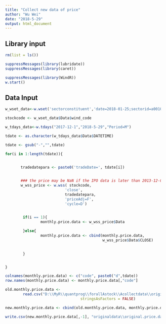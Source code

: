 ```yaml
---
title: "Collect new data of price"
author: "Wu Wei"
date: "2018-5-29"
output: html_document
---
```




## Library input
```r
rm(list = ls())

suppressMessages(library(lubridate))
suppressMessages(library(caret))

suppressMessages(library(WindR))
w.start()

```

## Data Input

```r
w_wset_data<-w.wset('sectorconstituent','date=2018-01-25;sectorid=a001010100000000')

stockcode <- w_wset_data$Data$wind_code

```



```r

w_tdays_data<-w.tdays("2017-12-1","2018-5-29","Period=M")

tdate <- as.character(w_tdays_data$Data$DATETIME)

tdate <- gsub("-","",tdate)
```

```r

for(i in 1:length(tdate)){


       tradedatepara <- paste0('tradeDate=', tdate[i])
       

       ### the price may be NaN if the IPO data is later than 2013-12-01
       w_wss_price <- w.wss( stockcode,
                           'close',
                           tradedatepara,
                           'priceAdj=F',
                           'cycle=D')
       

        if(i == 1){
                monthly.price.data <- w_wss_price$Data

        }else{
                monthly.price.data <- cbind(monthly.price.data,
                                            w_wss_price$Data$CLOSE)
                

        }


}
```




```r
colnames(monthly.price.data) <- c("code", paste0("d",tdate))
row.names(monthly.price.data) <- monthly.price.data[,"code"]


```



```r
old.monthly.price.data <- 
        read.csv("D:\\MyR\\quantprog\\forallAstock\\Acollectdata\\originaldata\\original.price.data.csv", 
                                  stringsAsFactors = FALSE)
```

```r
new.monthly.price.data <- cbind(old.monthly.price.data, monthly.price.data[,-c(1:3)]) 
```


```r

write.csv(new.monthly.price.data[,-1], "originaldata\\original.price.data.csv")

```


